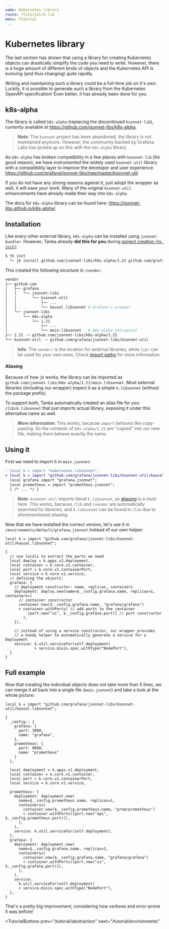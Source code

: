 ```yaml
---
name: Kubernetes library
route: /tutorial/k-lib
menu: Tutorial
---
```


# Kubernetes library

The last section has shown that using a library for creating Kubernetes objects
can drastically simplify the code you need to write. However, there is a huge
amount of different kinds of objects and the Kubernetes API is evolving (and
thus changing) quite rapidly.

Writing and maintaining such a library could be a full-time job on it's own.
Luckily, it is possible to generate such a library from the Kubernetes OpenAPI
specification! Even better, it has already been done for you.

## k8s-alpha

The library is called `k8s-alpha` (replacing the discontinued `ksonnet-lib`),
currently available at https://github.com/jsonnet-libs/k8s-alpha.

> **Note**: The `ksonnet` project has been abandoned, the library is not maintained
> anymore. However, the community backed by Grafana Labs has picked up on this with
> the `k8s-alpha` library.

As `k8s-alpha` has broken compatibility in a few places with `ksonnet-lib` (for good
reason), we have instrumented the widely used `ksonnet-util` library with a
compatibility layer to improve the developer and user experience:
https://github.com/grafana/jsonnet-libs/tree/master/ksonnet-util

If you do not have any strong reasons against it, just adopt the wrapper as
well, it will ease your work. Many of the original `ksonnet-util` enhancements
have already made their way into `k8s-alpha`.

The docs for `k8s-alpha` library can be found here:
https://jsonnet-libs.github.io/k8s-alpha/

## Installation

Like every other external library, `k8s-alpha` can be installed using
`jsonnet-bundler`.
However, Tanka already **did this for you** during [project
creation (`tk init`)](/tutorial/jsonnet#creating-a-new-project):

```bash
$ tk init
  └─ jb install github.com/jsonnet-libs/k8s-alpha/1.21 github.com/grafana/jsonnet-libs/ksonnet-util

```

This created the following structure in `/vendor`:

```bash
vendor
├── github.com
│   ├── grafana
│   │   └── jsonnet-libs
│   │       └── ksonnet-util
│   │           ├── ...
│   │           └── kausal.libsonnet # Grafana's wrapper
│   └── jsonnet-libs
│       └── k8s-alpha
│           └── 1.21
│               ├── ...
│               └── main.libsonnet   # k8s-alpha entrypoint
├── 1.21 -> github.com/jsonnet-libs/k8s-alpha/1.21
└── ksonnet-util -> github.com/grafana/jsonnet-libs/ksonnet-util
```

> **Info**: The `vendor/` is the location for external libraries, while `lib/`
> can be used for your own ones. Check [import paths](/libraries/import-paths)
> for more information.

#### Aliasing
Because of how `jb` works, the library can be imported as
`github.com/jsonnet-libs/k8s-alpha/1.21/main.libsonnet`.  Most external
libraries (including our wrapper) expect it as a simple `k.libsonnet` (without
the package prefix).

To support both, Tanka automatically created an alias file for you:
`/lib/k.libsonnet` that just imports actual library, exposing it under this
alternative name as well.

> **More information**:
> This works, because `import` behaves like copy-pasting. So the contents of
> `k8s-alpha/1.21` are "copied" into our new file, making them behave exactly the
> same.

## Using it

First we need to import it in `main.jsonnet`:

```diff
- local k = import "kubernetes.libsonnet";
+ local k = import "github.com/grafana/jsonnet-libs/ksonnet-util/kausal.libsonnet";
  local grafana import "grafana.jsonnet";
  local prometheus = import "prometheus.jsonnet";
  { /* ... */ }
```

> **Note**: `ksonnet-util` imports literal `k.libsonnet`, so [aliasing](#aliasing) is
> a must here. This works, because `/lib` and `/vendor` are automatically searched
> for libraries, and `k.libsonnet` can be found in `/lib` due to aforementioned
> aliasing.

Now that we have installed the correct version, let's use it in
`/environments/default/grafana.jsonnet` instead of our own helper:

```jsonnet
local k = import "github.com/grafana/jsonnet-libs/ksonnet-util/kausal.libsonnet";

{
  // use locals to extract the parts we need
  local deploy = k.apps.v1.deployment,
  local container = k.core.v1.container,
  local port = k.core.v1.containerPort,
  local service = k.core.v1.service,
  // defining the objects:
  grafana: {
    // deployment constructor: name, replicas, containers
    deployment: deploy.new(name=$._config.grafana.name, replicas=1, containers=[
      // container constructor
      container.new($._config.grafana.name, "grafana/grafana")
      + container.withPorts( // add ports to the container
          [port.new("ui", $._config.grafana.port)] // port constructor
        ),
    ]),

    // instead of using a service constructor, our wrapper provides
    // a handy helper to automatically generate a service for a Deployment
    service: $.util.serviceFor(self.deployment)
             + service.mixin.spec.withType("NodePort"),
  }
}
```

## Full example

Now that creating the individual objects does not take more than 5 lines, we can
merge it all back into a single file (`main.jsonnet`) and take a look at the
whole picture:

```jsonnet
local k = import "github.com/grafana/jsonnet-libs/ksonnet-util/kausal.libsonnet";

{
  _config:: {
    grafana: {
      port: 3000,
      name: "grafana",
    },
    prometheus: {
      port: 9090,
      name: "prometheus"
    }
  },

  local deployment = k.apps.v1.deployment,
  local container = k.core.v1.container,
  local port = k.core.v1.containerPort,
  local service = k.core.v1.service,

  prometheus: {
    deployment: deployment.new(
      name=$._config.prometheus.name, replicas=1,
      containers=[
        container.new($._config.prometheus.name, "prom/prometheus")
        + container.withPorts([port.new("api", $._config.prometheus.port)]),
      ],
    ),
    service: k.util.serviceFor(self.deployment),
  },
  grafana: {
    deployment: deployment.new(
      name=$._config.grafana.name, replicas=1,
      containers=[
        container.new($._config.grafana.name, "grafana/grafana")
        + container.withPorts([port.new("ui", $._config.grafana.port)]),
      ],
    ),
    service:
      k.util.serviceFor(self.deployment)
      + service.mixin.spec.withType("NodePort"),
  },
}
```

That's a pretty big improvement, considering how verbose and error-prone it was
before!


<TutorialButtons
  prev="/tutorial/abstraction"
  next="/tutorial/environments"
></TutorialButtons>
